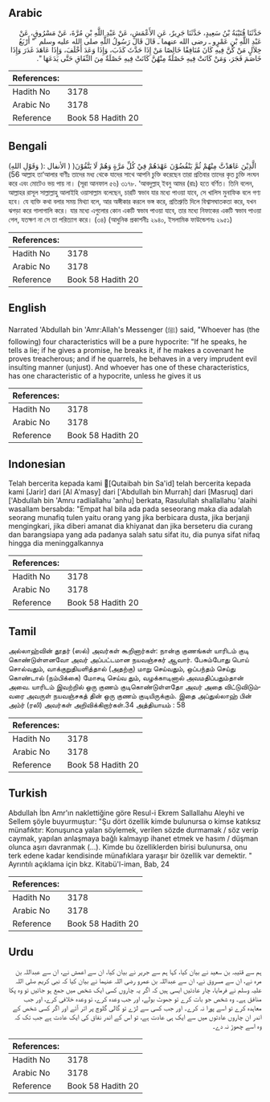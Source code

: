 ## Arabic


<div dir="rtl" lang="ar" style={{fontSize:'larger',backgroundColor:'#f8f9fa',padding:20}}>
حَدَّثَنَا قُتَيْبَةُ بْنُ سَعِيدٍ، حَدَّثَنَا جَرِيرٌ، عَنِ الأَعْمَشِ، عَنْ عَبْدِ اللَّهِ بْنِ مُرَّةَ، عَنْ مَسْرُوقٍ، عَنْ عَبْدِ اللَّهِ بْنِ عَمْرٍو ـ رضى الله عنهما ـ قَالَ قَالَ رَسُولُ اللَّهِ صلى الله عليه وسلم ‏ "‏ أَرْبَعُ خِلاَلٍ مَنْ كُنَّ فِيهِ كَانَ مُنَافِقًا خَالِصًا مَنْ إِذَا حَدَّثَ كَذَبَ، وَإِذَا وَعَدَ أَخْلَفَ، وَإِذَا عَاهَدَ غَدَرَ وَإِذَا خَاصَمَ فَجَرَ، وَمَنْ كَانَتْ فِيهِ خَصْلَةٌ مِنْهُنَّ كَانَتْ فِيهِ خَصْلَةٌ مِنَ النِّفَاقِ حَتَّى يَدَعَهَا ‏"‏‏.‏
</div>
<div style={{backgroundColor:'#f8f9fa',padding:20, marginBottom: 10}}><table> <thead> <tr> <th>References:</th> <th></th> </tr> </thead> <tbody><tr><td>Hadith No</td><td>3178</td></tr><tr><td>Arabic No</td><td>3178</td></tr><tr><td>Reference</td><td>Book 58 Hadith 20</td></tr></tbody></table></div>

## Bengali


<div dir="ltr" lang="bn" style={{fontSize:'larger',backgroundColor:'#f8f9fa',padding:20}}>
(وَقَوْلِ اللهِ )الَّذِيْنَ عَاهَدْتَّ مِنْهُمْ ثُمَّ يَنْقُضُوْنَ عَهْدَهُمْ فِيْ كُلِّ مَرَّةٍ وَهُمْ لَا يَتَّقُوْنَ( ( الأنفال : 56) আল্লাহ তা‘আলার বাণীঃ তাদের মধ্য থেকে যাদের সাথে আপনি চুক্তি করেছেন তারা প্রতিবার তাদের কৃত চুক্তি লংঘন করে এবং মোটেও ভয় পায় না। (সূরা আনফাল ৫৬) ৩১৭৮. ‘আবদুল্লাহ্ ইবনু আমর (রাঃ) হতে বর্ণিত। তিনি বলেন, আল্লাহর রাসূল সাল্লাল্লাহু আলাইহি ওয়াসাল্লাম বলেছেন, চারটি স্বভাব যার মধ্যে পাওয়া যাবে, সে খালিস মুনাফিক বলে গণ্য হবে। যে ব্যক্তি কথা বলার সময় মিথ্যা বলে, আর অঙ্গীকার করলে ভঙ্গ করে, প্রতিশ্রুতি দিলে বিশ্বাসঘাতকতা করে, যখন ঝগড়া করে গালাগালি করে। যার মধ্যে এগুলোর কোন একটি স্বভাব পাওয়া যাবে, তার মধ্যে নিফাকের একটি স্বভাব পাওয়া গেল, যতক্ষণ না সে তা পরিত্যাগ করে। (৩৪) (আধুনিক প্রকাশনীঃ ২৯৪০, ইসলামিক ফাউন্ডেশনঃ ২৯৫১)
</div>
<div style={{backgroundColor:'#f8f9fa',padding:20, marginBottom: 10}}><table> <thead> <tr> <th>References:</th> <th></th> </tr> </thead> <tbody><tr><td>Hadith No</td><td>3178</td></tr><tr><td>Arabic No</td><td>3178</td></tr><tr><td>Reference</td><td>Book 58 Hadith 20</td></tr></tbody></table></div>

## English


<div dir="ltr" lang="en" style={{fontSize:'larger',backgroundColor:'#f8f9fa',padding:20}}>
Narrated 'Abdullah bin 'Amr:Allah's Messenger (ﷺ) said, "Whoever has (the following) four characteristics will be a pure hypocrite: "If he speaks, he tells a lie; if he gives a promise, he breaks it, if he makes a covenant he proves treacherous; and if he quarrels, he behaves in a very imprudent evil insulting manner (unjust). And whoever has one of these characteristics, has one characteristic of a hypocrite, unless he gives it us
</div>
<div style={{backgroundColor:'#f8f9fa',padding:20, marginBottom: 10}}><table> <thead> <tr> <th>References:</th> <th></th> </tr> </thead> <tbody><tr><td>Hadith No</td><td>3178</td></tr><tr><td>Arabic No</td><td>3178</td></tr><tr><td>Reference</td><td>Book 58 Hadith 20</td></tr></tbody></table></div>

## Indonesian


<div dir="ltr" lang="id" style={{fontSize:'larger',backgroundColor:'#f8f9fa',padding:20}}>
Telah bercerita kepada kami [َQutaibah bin Sa'id] telah bercerita kepada kami [Jarir] dari [Al A'masy] dari ['Abdullah bin Murrah] dari [Masruq] dari ['Abdullah bin 'Amru radliallahu 'anhu] berkata, Rasulullah shallallahu 'alaihi wasallam bersabda: "Empat hal bila ada pada seseorang maka dia adalah seorang munafiq tulen yaitu orang yang jika berbicara dusta, jika berjanji mengingkari, jika diberi amanat dia khiyanat dan jika berseteru dia curang dan barangsiapa yang ada padanya salah satu sifat itu, dia punya sifat nifaq hingga dia meninggalkannya
</div>
<div style={{backgroundColor:'#f8f9fa',padding:20, marginBottom: 10}}><table> <thead> <tr> <th>References:</th> <th></th> </tr> </thead> <tbody><tr><td>Hadith No</td><td>3178</td></tr><tr><td>Arabic No</td><td>3178</td></tr><tr><td>Reference</td><td>Book 58 Hadith 20</td></tr></tbody></table></div>

## Tamil


<div dir="ltr" lang="ta" style={{fontSize:'larger',backgroundColor:'#f8f9fa',padding:20}}>
அல்லாஹ்வின் தூதர் (ஸல்) அவர்கள் கூறினார்கள்: நான்கு குணங்கள் யாரிடம் குடி கொண்டுள்ளனவோ அவர் அப்பட்டமான நயவஞ்சகர் ஆவார். பேசும்போது பொய் சொல்வதும், வாக்குறுதியளித்தால் (அதற்கு) மாறு செய்வதும், ஒப்பந்தம் செய்து கொண்டால் (நம்பிக்கை) மோசடி செய்வ தும், வழக்காடினால் அவமதிப்பதும்தான் அவை. யாரிடம் இவற்றில் ஒரு குணம் குடிகொண்டுள்ளதோ அவர் அதை விட்டுவிடும்வரை அவருள் நயவஞ்சகத் தின் ஒரு குணம் குடியிருக்கும். இதை அப்துல்லாஹ் பின் அம்ர் (ரலி) அவர்கள் அறிவிக்கிறார்கள்.34 அத்தியாயம் : 58
</div>
<div style={{backgroundColor:'#f8f9fa',padding:20, marginBottom: 10}}><table> <thead> <tr> <th>References:</th> <th></th> </tr> </thead> <tbody><tr><td>Hadith No</td><td>3178</td></tr><tr><td>Arabic No</td><td>3178</td></tr><tr><td>Reference</td><td>Book 58 Hadith 20</td></tr></tbody></table></div>

## Turkish


<div dir="ltr" lang="tr" style={{fontSize:'larger',backgroundColor:'#f8f9fa',padding:20}}>
Abdullah İbn Amr'ın naklettiğine göre Resul-i Ekrem Sallallahu Aleyhi ve Sellem şöyle buyurmuştur: "Şu dört özellik kimde bulunursa o kimse katıksız münafıktır: Konuşunca yalan söylemek, verilen sözde durmamak / söz verip caymak, yapılan anlaşmaya bağlı kalmayıp ihanet etmek ve hasım / düşman olunca aşırı davranmak (...). Kimde bu özelliklerden birisi bulunursa, onu terk edene kadar kendisinde münafıklara yaraşır bir özellik var demektir. " Ayrıntılı açıklama için bkz. Kitabü'l-iman, Bab, 24
</div>
<div style={{backgroundColor:'#f8f9fa',padding:20, marginBottom: 10}}><table> <thead> <tr> <th>References:</th> <th></th> </tr> </thead> <tbody><tr><td>Hadith No</td><td>3178</td></tr><tr><td>Arabic No</td><td>3178</td></tr><tr><td>Reference</td><td>Book 58 Hadith 20</td></tr></tbody></table></div>

## Urdu


<div dir="rtl" lang="ur" style={{fontSize:'larger',backgroundColor:'#f8f9fa',padding:20}}>
ہم سے قتیبہ بن سعید نے بیان کیا، کہا ہم سے جریر نے بیان کیا، ان سے اعمش نے، ان سے عبداللہ بن مرہ نے، ان سے مسروق نے، ان سے عبداللہ بن عمرو رضی اللہ عنہما نے بیان کیا کہ نبی کریم صلی اللہ علیہ وسلم نے فرمایا، چار عادتیں ایسی ہیں کہ اگر یہ چاروں کسی ایک شخص میں جمع ہو جائیں تو وہ پکا منافق ہے۔ وہ شخص جو بات کرے تو جھوٹ بولے، اور جب وعدہ کرے، تو وعدہ خلافی کرے، اور جب معاہدہ کرے تو اسے پورا نہ کرے۔ اور جب کسی سے لڑے تو گالی گلوچ پر اتر آئے اور اگر کسی شخص کے اندر ان چاروں عادتوں میں سے ایک ہی عادت ہے، تو اس کے اندر نفاق کی ایک عادت ہے جب تک کہ وہ اسے چھوڑ نہ دے۔
</div>
<div style={{backgroundColor:'#f8f9fa',padding:20, marginBottom: 10}}><table> <thead> <tr> <th>References:</th> <th></th> </tr> </thead> <tbody><tr><td>Hadith No</td><td>3178</td></tr><tr><td>Arabic No</td><td>3178</td></tr><tr><td>Reference</td><td>Book 58 Hadith 20</td></tr></tbody></table></div>